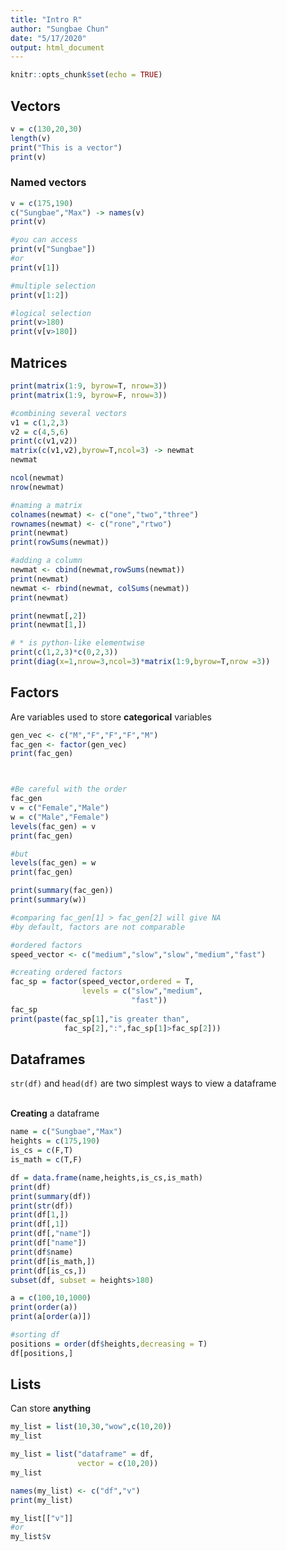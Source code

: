 ```yaml
---
title: "Intro R"
author: "Sungbae Chun"
date: "5/17/2020"
output: html_document
---
```


```r
knitr::opts_chunk$set(echo = TRUE)
```

## Vectors

```r
v = c(130,20,30)
length(v)
print("This is a vector")
print(v)
```

### Named vectors

```r
v = c(175,190)
c("Sungbae","Max") -> names(v)
print(v)

#you can access
print(v["Sungbae"])
#or
print(v[1])

#multiple selection
print(v[1:2])

#logical selection
print(v>180)
print(v[v>180])
```

## Matrices

```r
print(matrix(1:9, byrow=T, nrow=3))
print(matrix(1:9, byrow=F, nrow=3))

#combining several vectors
v1 = c(1,2,3)
v2 = c(4,5,6)
print(c(v1,v2))
matrix(c(v1,v2),byrow=T,ncol=3) -> newmat
newmat

ncol(newmat)
nrow(newmat)

#naming a matrix
colnames(newmat) <- c("one","two","three")
rownames(newmat) <- c("rone","rtwo")
print(newmat)
print(rowSums(newmat))

#adding a column
newmat <- cbind(newmat,rowSums(newmat))
print(newmat)
newmat <- rbind(newmat, colSums(newmat))
print(newmat)

print(newmat[,2])
print(newmat[1,])

# * is python-like elementwise
print(c(1,2,3)*c(0,2,3))
print(diag(x=1,nrow=3,ncol=3)*matrix(1:9,byrow=T,nrow =3))
```


## Factors

Are variables used to store **categorical** variables

```r
gen_vec <- c("M","F","F","F","M")
fac_gen <- factor(gen_vec)
print(fac_gen)



#Be careful with the order
fac_gen
v = c("Female","Male")
w = c("Male","Female")
levels(fac_gen) = v
print(fac_gen)

#but
levels(fac_gen) = w
print(fac_gen)

print(summary(fac_gen))
print(summary(w))

#comparing fac_gen[1] > fac_gen[2] will give NA
#by default, factors are not comparable

#ordered factors
speed_vector <- c("medium","slow","slow","medium","fast")

#creating ordered factors
fac_sp = factor(speed_vector,ordered = T,
                levels = c("slow","medium",
                           "fast"))
fac_sp
print(paste(fac_sp[1],"is greater than",
            fac_sp[2],":",fac_sp[1]>fac_sp[2]))
```

## Dataframes


`str(df)` and `head(df)` are two simplest ways to view a dataframe<br>

<br>
**Creating** a dataframe
```r
name = c("Sungbae","Max")
heights = c(175,190)
is_cs = c(F,T)
is_math = c(T,F)

df = data.frame(name,heights,is_cs,is_math)
print(df)
print(summary(df))
print(str(df))
print(df[1,])
print(df[,1])
print(df[,"name"])
print(df["name"])
print(df$name)
print(df[is_math,])
print(df[is_cs,])
subset(df, subset = heights>180)

a = c(100,10,1000)
print(order(a))
print(a[order(a)])

#sorting df
positions = order(df$heights,decreasing = T) 
df[positions,]
```


## Lists

Can store **anything**

```r
my_list = list(10,30,"wow",c(10,20))
my_list

my_list = list("dataframe" = df,
               vector = c(10,20))
my_list

names(my_list) <- c("df","v")
print(my_list)

my_list[["v"]]
#or
my_list$v
```
